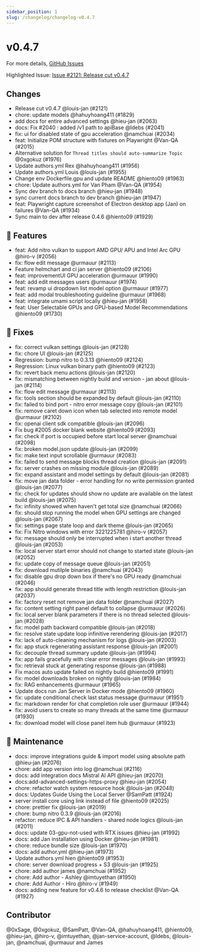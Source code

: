 ```yaml
---
sidebar_position: 1
slug: /changelog/changelog-v0.4.7
---
```

# v0.4.7

For more details, [GitHub Issues](https://github.com/janhq/jan/releases/tag/v0.4.7)

Highlighted Issue:  [Issue #2121: Release cut v0.4.7](https://github.com/janhq/jan/pull/2121)

## Changes

- Release cut v0.4.7 @louis-jan (#2121)
- chore: update models @hahuyhoang411 (#1829)
- add docs for entire advanced settings @hieu-jan (#2063)
- docs: Fix #2040 : added /v1 path to apiBase @ldebs (#2041)
- fix: ui for disabled state of gpu acceleration @namchuai (#2034)
- feat: Initialize POM structure with fixtures on Playwright @Van-QA (#2015)
- Alternative solution for `Thread titles should auto-summarize Topic` @0xgokuz (#1976)
- Update authors.yml Rex @hahuyhoang411 (#1956)
- Update authors.yml Louis @louis-jan (#1955)
- Change env Dockerfile.gpu and update README @hiento09 (#1963)
- chore: Update authors.yml for Van Pham @Van-QA (#1954)
- Sync dev branch to docs branch @hieu-jan (#1948)
- sync current docs branch to dev branch @hieu-jan (#1947)
- feat: Playwright capture screenshot of Electron desktop app (Jan) on failures @Van-QA (#1934)
- Sync main to dev after release 0.4.6 @hiento09 (#1929)

## 🚀 Features

- feat: Add nitro vulkan to support AMD GPU/ APU and Intel Arc GPU @hiro-v (#2056)
- fix: flow edit message @urmauur (#2113)
- Feature helmchart and ci jan server @hiento09 (#2106)
- feat: improvementUI GPU acceleration  @urmauur (#1990)
- feat: add edit messages users @urmauur (#1974)
- feat: revamp ui dropdown list model option @urmauur (#1977)
- feat: add modal troubleshooting guideline @urmauur (#1968)
- feat: integrate umami script locally @hieu-jan (#1958)
- feat: User Selectable GPUs and GPU-based Model Recommendations @hiento09 (#1730)

## 🐛 Fixes

- fix: correct vulkan settings @louis-jan (#2128)
- fix: chore UI @louis-jan (#2125)
- Regression: bump nitro to 0.3.13 @hiento09 (#2124)
- Regression: Linux vulkan binary path @hiento09 (#2123)
- fix: revert back menu actions @louis-jan (#2120)
- fix: mismatching between nightly build and version - jan about @louis-jan (#2114)
- fix: flow edit message @urmauur (#2113)
- fix: tools section should be expanded by default @louis-jan (#2110)
- fix: failed to bind port - nitro error message copy @louis-jan (#2101)
- fix: remove caret down icon when tab selected into remote model @urmauur (#2102)
- fix: openai client sdk compatible @louis-jan (#2096)
- Fix bug #2005 docker blank website @hiento09 (#2093)
- fix: check if port is occupied before start local server @namchuai (#2098)
- fix: broken model.json update @louis-jan (#2099)
- fix: make text input scrollable @urmauur (#2083)
- fix: failed to send message blocks thread creation @louis-jan (#2091)
- fix: server crashes on missing module @louis-jan (#2089)
- fix: expand assistant and model settings by default @louis-jan (#2081)
- fix: move jan data folder - error handling for no write permission granted @louis-jan (#2077)
- fix: check for updates should show no update are available on the latest build @louis-jan (#2075)
- fix: infinity showed when haven't get total size @namchuai (#2066)
- fix: should stop running the model when GPU settings are changed @louis-jan (#2067)
- fix: settings page state loop and dark theme @louis-jan (#2065)
- fix: Fix Nitro windows with error 3221225781 @hiro-v (#2057)
- fix: message should only be interrupted when i start another thread @louis-jan (#2053)
- fix: local server start error should not change to started state @louis-jan (#2052)
- fix: update copy of message queue @louis-jan (#2051)
- fix: download mutilple binaries @namchuai (#2043)
- fix: disable gpu drop down box if there's no GPU ready @namchuai (#2046)
- fix: app should generate thread title with length restriction @louis-jan (#2037)
- fix: factory reset not remove jan data folder @namchuai (#2027)
- fix: content setting right panel default to collapse @urmauur (#2026)
- fix: local server blank parameters if there is no thread selected @louis-jan (#2028)
- fix: model path backward compatible @louis-jan (#2018)
- fix: resolve state update loop infinitive rerendering @louis-jan (#2017)
- fix: lack of auto-cleaning mechanism for logs @louis-jan (#2003)
- fix: app stuck regenerating assistant response @louis-jan (#2001)
- fix: decouple thread summary update @louis-jan (#1994)
- fix: app fails gracefully with clear error messages @louis-jan (#1993)
- fix: retrieval stuck at generating response @louis-jan (#1988)
- Fix macos auto update failed on nightly build @hiento09 (#1991)
- fix: model downloads broken on nightly @louis-jan (#1984)
- fix: RAG enhancements @urmauur (#1965)
- Update docs run Jan Server in Docker mode @hiento09 (#1960)
- fix: update conditional check last status message @urmauur (#1951)
- fix: markdown render for chat completion role user @urmauur (#1944)
- fix: avoid users to create so many threads at the same time @urmauur (#1930)
- fix: download model will close panel item hub @urmauur (#1923)

## 🧰 Maintenance

- docs: improve integrations guide \& import model using absolute path @hieu-jan (#2076)
- chore: add app version into log @namchuai (#2116)
- docs: add integration docs Mistral AI API @hieu-jan (#2070)
- docs:add-advanced-settings-https-proxy @hieu-jan (#2054)
- chore: refactor watch system resource hook @louis-jan (#2048)
- docs: Updates Guide Using the Local Server @SamPatt (#1924)
- server install core using link instead of file @hiento09 (#2025)
- chore: prettier fix @louis-jan (#2019)
- chore: bump nitro 0.3.9 @louis-jan (#2016)
- refactor: reduce IPC \& API handlers - shared node logics @louis-jan (#2011)
- docs: update 03-gpu-not-used with RTX issues @hieu-jan (#1992)
- docs: add Jan installation using Docker @hieu-jan (#1981)
- chore: reduce bundle size @louis-jan (#1970)
- docs: add author.yml @hieu-jan (#1973)
- Update authors.yml hien @hiento09 (#1953)
- chore: server download progress + S3 @louis-jan (#1925)
- chore: add author james @namchuai (#1952)
- chore: Add author - Ashley @imtuyethan (#1950)
- chore: Add Author - Hiro @hiro-v (#1949)
- docs: adding new feature for v0.4.6 to release checklist @Van-QA (#1927)

## Contributor

@0xSage, @0xgokuz, @SamPatt, @Van-QA, @hahuyhoang411, @hiento09, @hieu-jan, @hiro-v, @imtuyethan, @jan-service-account, @ldebs, @louis-jan, @namchuai, @urmauur and James

